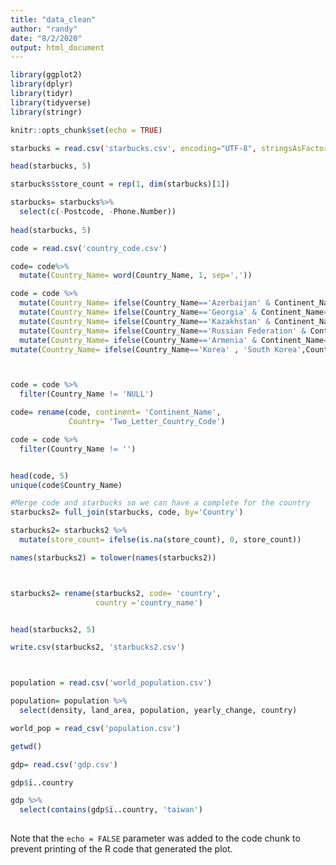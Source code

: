 ```yaml
---
title: "data_clean"
author: "randy"
date: "8/2/2020"
output: html_document
---
```


```r
library(ggplot2)
library(dplyr)
library(tidyr)
library(tidyverse)
library(stringr)
```


```r
knitr::opts_chunk$set(echo = TRUE)
```

```r
starbucks = read.csv('starbucks.csv', encoding="UTF-8", stringsAsFactors=FALSE)

head(starbucks, 5)

```



```r
starbucks$store_count = rep(1, dim(starbucks)[1])

starbucks= starbucks%>% 
  select(c(-Postcode, -Phone.Number))
  
head(starbucks, 5)

```

```r
code = read.csv('country_code.csv')

code= code%>% 
  mutate(Country_Name= word(Country_Name, 1, sep=','))

code = code %>% 
  mutate(Country_Name= ifelse(Country_Name=='Azerbaijan' & Continent_Name=='Asia', '', Country_Name)) %>% 
  mutate(Country_Name= ifelse(Country_Name=='Georgia' & Continent_Name=='Asia', '', Country_Name)) %>% 
  mutate(Country_Name= ifelse(Country_Name=='Kazakhstan' & Continent_Name=='Asia', '', Country_Name)) %>% 
  mutate(Country_Name= ifelse(Country_Name=='Russian Federation' & Continent_Name=='Asia', '', Country_Name)) %>% 
  mutate(Country_Name= ifelse(Country_Name=='Armenia' & Continent_Name=='Asia', '', Country_Name)) %>% 
mutate(Country_Name= ifelse(Country_Name=='Korea' , 'South Korea',Country_Name))



code = code %>% 
  filter(Country_Name != 'NULL')

code= rename(code, continent= 'Continent_Name', 
             Country= 'Two_Letter_Country_Code')

code = code %>% 
  filter(Country_Name != '')


head(code, 5)
unique(code$Country_Name)
```


```r
#Merge code and starbucks so we can have a complete for the country
starbucks2= full_join(starbucks, code, by='Country')

starbucks2= starbucks2 %>% 
  mutate(store_count= ifelse(is.na(store_count), 0, store_count))

names(starbucks2) = tolower(names(starbucks2))



starbucks2= rename(starbucks2, code= 'country',
                   country ='country_name')


head(starbucks2, 5)

write.csv(starbucks2, 'starbucks2.csv')




```



```r
population = read.csv('world_population.csv')

population= population %>%
  select(density, land_area, population, yearly_change, country)
```


```r
world_pop = read_csv('population.csv')

getwd()
```


```r
gdp= read.csv('gdp.csv')

gdp$ï..country

gdp %>% 
  select(contains(gdp$ï..country, 'taiwan')
         

```

Note that the `echo = FALSE` parameter was added to the code chunk to prevent printing of the R code that generated the plot.
